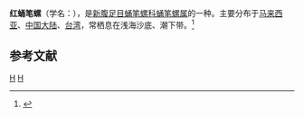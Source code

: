 {{Speciesbox
| taxon = Vexillum coccineum
| image = Vexillum coccineum 01.JPG
| binomial_authority = (Reeve, 1844)
}}
'''红蛹笔螺'''（学名：''{{lang|la|Vexillum coccineum}}''），是[[新腹足目|新腹足目]][[蛹笔螺科|蛹笔螺科]][[蛹笔螺属|蛹笔螺属]]的一种。主要分布于[[马来西亚|马来西亚]]、[[中国大陆|中国大陆]]、[[台湾|台湾]]，常栖息在浅海沙底、潮下带。<ref>{{cite web|url=http://shell.sinica.edu.tw/chinese/shellbase_detail.php?science_no=1272|title=国际贝库：红蛹笔螺|publisher=台湾贝类资料库|accessdate=2009-08-11|archive-date=2016-03-04|archive-url=https://web.archive.org/web/20160304131213/http://shell.sinica.edu.tw/chinese/shellbase_detail.php?science_no=1272|dead-url=no}}</ref>

== 参考文献 ==
{{reflist}}
{{taxonbar}}
[[Category:_1844年描述的动物|H]]
[[Category:蛹笔螺属|H]]